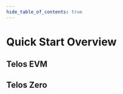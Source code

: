 ```yaml
---
hide_table_of_contents: true
---
```



# Quick Start Overview

## Telos EVM

<div class="cards-display">
    <Card
        title='Introduction'
        linkUrl='/evm/about/introduction'
        imageUrl='https://www.gitbook.com/cdn-cgi/image/width=371,dpr=2,format=auto/https%3A%2F%2F923585415-files.gitbook.io%2F~%2Ffiles%2Fv0%2Fb%2Fgitbook-x-prod.appspot.com%2Fo%2Fspaces%252FwFFZQRPgl1gvg66trvyk%252Fuploads%252FyH1iAlJWZZho5XMCq0y1%252Ftwitter.png%3Falt%3Dmedia%26token%3D8dad92d1-396e-4f22-a7c4-b2c035a2184d'
        descriptionText='The best thing since sliced bread'
        animateContent={false}
    />
    <Card
        title='Wallet Setup'
        linkUrl='/evm/about/setup-a-wallet'
        imageUrl='https://www.gitbook.com/cdn-cgi/image/width=371,dpr=2,format=auto/https%3A%2F%2F923585415-files.gitbook.io%2F~%2Ffiles%2Fv0%2Fb%2Fgitbook-x-prod.appspot.com%2Fo%2Fspaces%252FwFFZQRPgl1gvg66trvyk%252Fuploads%252FyH1iAlJWZZho5XMCq0y1%252Ftwitter.png%3Falt%3Dmedia%26token%3D8dad92d1-396e-4f22-a7c4-b2c035a2184d'
        descriptionText='Step-by-step guide on how to setup your Telos EVM wallet'
    />
    <Card
        title='Gas Fees'
        linkUrl='/evm/about/gas-fees'
        imageUrl='https://www.gitbook.com/cdn-cgi/image/width=371,dpr=2,format=auto/https%3A%2F%2F923585415-files.gitbook.io%2F~%2Ffiles%2Fv0%2Fb%2Fgitbook-x-prod.appspot.com%2Fo%2Fspaces%252FwFFZQRPgl1gvg66trvyk%252Fuploads%252FyH1iAlJWZZho5XMCq0y1%252Ftwitter.png%3Falt%3Dmedia%26token%3D8dad92d1-396e-4f22-a7c4-b2c035a2184d'
        descriptionText='Understand the cost of using Telos EVM. Spoiler alert, it is cheap!'
    />
    <Card
        title='Technical Overview'
        linkUrl='/evm/about/overview-and-architecture'
        imageUrl='https://www.gitbook.com/cdn-cgi/image/width=371,dpr=2,format=auto/https%3A%2F%2F923585415-files.gitbook.io%2F~%2Ffiles%2Fv0%2Fb%2Fgitbook-x-prod.appspot.com%2Fo%2Fspaces%252FwFFZQRPgl1gvg66trvyk%252Fuploads%252FyH1iAlJWZZho5XMCq0y1%252Ftwitter.png%3Falt%3Dmedia%26token%3D8dad92d1-396e-4f22-a7c4-b2c035a2184d'
        descriptionText='Understand the cost of using Telos EVM. Spoiler alert, it is cheap!'
    />
     <Card
        title='EVM Compatibility'
        linkUrl='/evm/about/evm-compatibility'
        imageUrl='https://www.gitbook.com/cdn-cgi/image/width=371,dpr=2,format=auto/https%3A%2F%2F923585415-files.gitbook.io%2F~%2Ffiles%2Fv0%2Fb%2Fgitbook-x-prod.appspot.com%2Fo%2Fspaces%252FwFFZQRPgl1gvg66trvyk%252Fuploads%252FyH1iAlJWZZho5XMCq0y1%252Ftwitter.png%3Falt%3Dmedia%26token%3D8dad92d1-396e-4f22-a7c4-b2c035a2184d'
        descriptionText='Understand what you can do with Telos EVM'
    />
</div>

## Telos Zero
